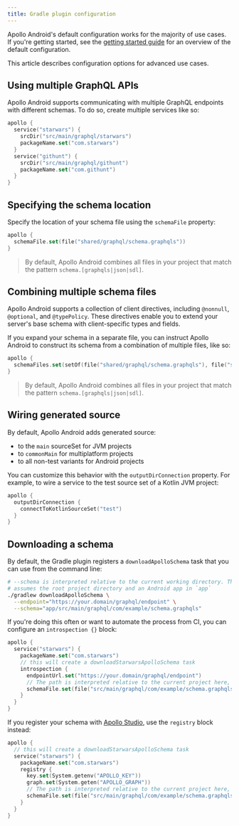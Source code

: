 ```yaml
---
title: Gradle plugin configuration
---
```


Apollo Android's default configuration works for the majority of use cases. If you're getting started, see the [getting started guide](./get-started/) for an overview of the default configuration.

This article describes configuration options for advanced use cases.

## Using multiple GraphQL APIs

Apollo Android supports communicating with multiple GraphQL endpoints with different schemas. To do so, create multiple services like so:

```kotlin
apollo {
  service("starwars") {
    srcDir("src/main/graphql/starwars")
    packageName.set("com.starwars")
  }
  service("githunt") {
    srcDir("src/main/graphql/githunt")
    packageName.set("com.githunt")
  }
}
```

## Specifying the schema location

Specify the location of your schema file using the `schemaFile` property:

```kotlin
apollo {
  schemaFile.set(file("shared/graphql/schema.graphqls"))
}
```

> By default, Apollo Android combines all files in your project that match the pattern `schema.[graphqls|json|sdl]`.

## Combining multiple schema files

Apollo Android supports a collection of client directives, including `@nonnull`, `@optional`, and `@typePolicy`. These directives enable you to extend your server's base schema with client-specific types and fields.

If you expand your schema in a separate file, you can instruct Apollo Android to construct its schema from a combination of multiple files, like so:

```kotlin
apollo {
  schemaFiles.set(setOf(file("shared/graphql/schema.graphqls"), file("shared/graphql/extra.graphqls")))
}
```

> By default, Apollo Android combines all files in your project that match the pattern `schema.[graphqls|json|sdl]`.

## Wiring generated source

By default, Apollo Android adds generated source:

* to the `main` sourceSet for JVM projects
* to `commonMain` for multiplatform projects
* to all non-test variants for Android projects

You can customize this behavior with the `outputDirConnection` property. For example, to wire a service to the test source set of a Kotlin
JVM project:

```kotlin
apollo {
  outputDirConnection {
    connectToKotlinSourceSet("test")
  }
}
```

## Downloading a schema

By default, the Gradle plugin registers a `downloadApolloSchema` task that you can use from the command line:

```bash
# --schema is interpreted relative to the current working directory. This example
# assumes the root project directory and an Android app in `app`
./gradlew downloadApolloSchema \
  --endpoint="https://your.domain/graphql/endpoint" \
  --schema="app/src/main/graphql/com/example/schema.graphqls"
```

If you're doing this often or want to automate the process from CI, you can configure an `introspection {}` block:

```kotlin
apollo {
  service("starwars") {
    packageName.set("com.starwars")
    // this will create a downloadStarwarsApolloSchema task
    introspection {
      endpointUrl.set("https://your.domain/graphql/endpoint")
      // The path is interpreted relative to the current project here, no need to prepend 'app'
      schemaFile.set(file("src/main/graphql/com/example/schema.graphqls"))
    }
  }
}
```

If you register your schema with [Apollo Studio](https://www.apollographql.com/docs/studio/), use the `registry` block instead:

```kotlin
apollo {
  // this will create a downloadStarwarsApolloSchema task
  service("starwars") {
    packageName.set("com.starwars")
    registry {
      key.set(System.getenv("APOLLO_KEY"))
      graph.set(System.geten("APOLLO_GRAPH"))
      // The path is interpreted relative to the current project here, no need to prepend 'app'
      schemaFile.set(file("src/main/graphql/com/example/schema.graphqls"))
    }
  }
}
```
